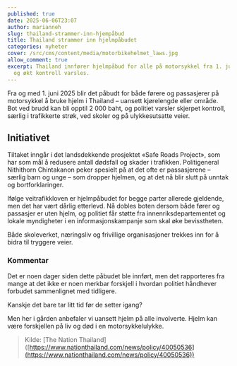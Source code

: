 ```yaml
---
published: true
date: 2025-06-06T23:07
author: marianneh
slug: thailand-strammer-inn-hjempåbud
title: Thailand strammer inn hjelmpåbudet
categories: nyheter
cover: /src/cms/content/media/motorbikehelmet_laws.jpg
allow_comment: true
excerpt: Thailand innfører hjelmpåbud for alle på motorsykkel fra 1. juni. Bøter
  og økt kontroll varsles.
---
```

Fra og med 1. juni 2025 blir det påbudt for både førere og passasjerer på motorsykkel å bruke hjelm i Thailand – uansett kjørelengde eller område. Bot ved brudd kan bli opptil 2 000 baht, og politiet varsler skjerpet kontroll, særlig i trafikkerte strøk, ved skoler og på ulykkesutsatte veier.

## Initiativet

Tiltaket inngår i det landsdekkende prosjektet «Safe Roads Project», som har som mål å redusere antall dødsfall og skader i trafikken. Politigeneral Nithithorn Chintakanon peker spesielt på at det ofte er passasjerene – særlig barn og unge – som dropper hjelmen, og at det nå blir slutt på unntak og bortforklaringer.

Ifølge veitrafikkloven er hjelmpåbudet for begge parter allerede gjeldende, men det har vært dårlig etterlevd. Nå dobles boten dersom både fører og passasjer er uten hjelm, og politiet får støtte fra innenriksdepartementet og lokale myndigheter i en informasjonskampanje som skal øke bevisstheten.

Både skoleverket, næringsliv og frivillige organisasjoner trekkes inn for å bidra til tryggere veier.

### Kommentar

Det er noen dager siden dette påbudet ble innført, men det rapporteres fra mange at det ikke er noen merkbar forskjell i hvordan politiet håndhever forbudet sammenlignet med tidligere.

Kanskje det bare tar litt tid før de setter igang?

Men her i gården anbefaler vi uansett hjelm på alle involverte. Hjelm kan være forskjellen på liv og død i en motorsykkelulykke.

> Kilde: \[The Nation Thailand\]([https://www.nationthailand.com/news/policy/40050536](https://www.nationthailand.com/news/policy/40050536))
